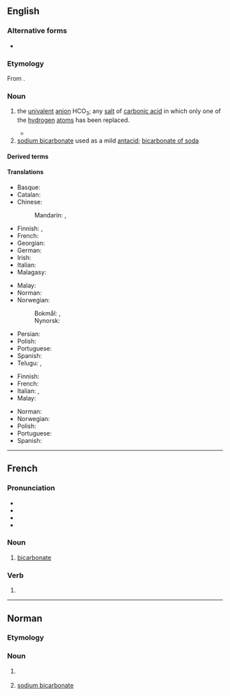 {{also|Bicarbonate|bicarbonaté}}
==English==

===Alternative forms===
* {{alter|en|bi-carbonate}}

===Etymology===
From {{af|en|bi-|carbonate}}.

===Noun===
{{wikipedia}}
{{en-noun}}

# {{lb|en|chemistry}} the [[univalent]] [[anion]] HCO<sub>3</sub>; any [[salt]] of [[carbonic acid]] in which only one of the [[hydrogen]] [[atom]]s has been replaced. {{defdate|from 1814}}
#* {{quote-journal|en|author=William Hyde Wollaston|year=1814|title=A synoptic scale of chemical equivalents|journal=Philosophical Transactions of the Royal Society|volume=104|page=11|passage=The next question that occurs relates to the composition of this crystallized carbonate of potash, which I am induced to call '''bi-carbonate''' of potash, for the purpose of marking more decidedly the distinction between this salt and that which is commonly called a subcarbonate, and in order to refer at once to the double dose of carbonic acid contained in it.}}
# [[sodium bicarbonate]] used as a mild [[antacid]]; [[bicarbonate of soda]]

====Derived terms====
{{der3|en
|bicarbonate of soda
|cobalt-bicarbonate method
|manganese bicarbonate
|potassium bicarbonate
|sodium bicarbonate
}}

====Translations====
{{trans-top|chemistry}}
* Basque: {{t|eu|bikarbonato}}
* Catalan: {{t|ca|bicarbonat|m}}
* Chinese:
*: Mandarin: {{t|cmn|碳酸氢根|tr=tàn suān qīng gēn}}, {{t|cmn|碳酸氢盐|tr=tàn suān qīng yán}}
* Finnish: {{t+|fi|vetykarbonaatti}}, {{t+|fi|bikarbonaatti}}
* French: {{t+|fr|bicarbonate|m}}
* Georgian: {{t|ka|ბიკარბონატი}}
* German: {{t|de|Bicarbonat|n}}
* Irish: {{t|ga|décharbónáit|f}}
* Italian: {{t+|it|bicarbonato|m}}
* Malagasy: {{t+|mg|karibonetra}}
{{trans-mid}}
* Malay: {{t|ms|bikarbonat}}
* Norman: {{t|nrf|bicarbonate|m}} {{q|Jersey}}
* Norwegian: 
*: Bokmål: {{t|nb|hydrogenkarbonat|n}}, {{t|nb|bikarbonat|n}}
*: Nynorsk: {{t|nn|hydrogenkarbonat|n}}
* Persian: {{t|fa|بی‌کربنات|tr=bikarbonât}}
* Polish: {{t+|pl|wodorowęglan|m}}
* Portuguese: {{t|pt|bicarbonato|m}}
* Spanish: {{t+|es|bicarbonato|m}}
* Telugu: {{t|te|బైకార్బొనేటు}}, {{t|te|ద్వికర్బనితము}} {{qualifier|archaic}}
{{trans-bottom}}

{{trans-top|of soda}}
* Finnish: {{t+|fi|ruokasooda}}
* French: {{t+|fr|bicarbonate|m}}
* Italian: {{t+|it|bicarbonato di sodio|m}}, {{t+|it|bicarbonato|m}}
* Malay: {{t|ms|bikarbonat}}
{{trans-mid}}
* Norman: {{t|nrf|bicarbonate|m}} {{q|Jersey}}
* Norwegian: {{t|no|natron|n}}
* Polish: {{t|pl|soda oczyszczona|f}}
* Portuguese: {{t|pt|bicarbonato|m}}
* Spanish: {{t+|es|bicarbonato|m}}
{{trans-bottom}}

----

==French==

===Pronunciation===
* {{fr-IPA}}
* {{audio|fr|Fr-Paris--bicarbonate.ogg|Audio (Paris)}}
* {{audio|fr|Fr-bicarbonate.ogg|Audio}}
* {{homophones|fr|bicarbonatent|bicarbonates}}

===Noun===
{{fr-noun|m}}

# {{lb|fr|inorganic chemistry}} [[#English|bicarbonate]]

===Verb===
{{head|fr|verb form}}

# {{inflection of|fr|bicarbonater||1//3|s|pres|ind|;|1//3|s|pres|sub|;|2|s|imp}}

----

==Norman==

===Etymology===
{{rfe|nrf}}

===Noun===
{{nrf-noun|m}}

# {{lb|nrf|Jersey|chemistry}} {{l|en|bicarbonate}}
# {{lb|nrf|Jersey}} [[sodium bicarbonate]]